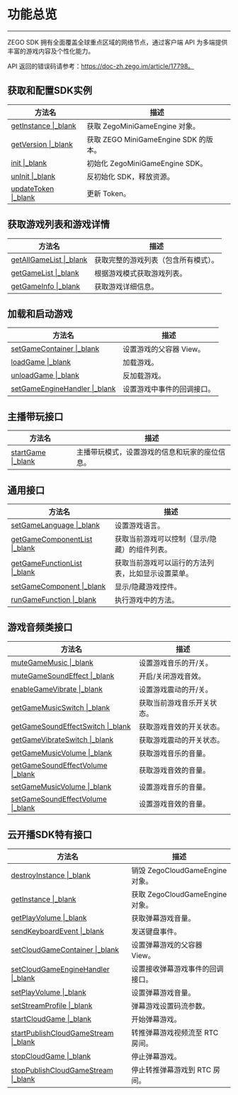 

# 功能总览



- - -



ZEGO SDK 拥有全面覆盖全球重点区域的网络节点，通过客户端 API 为多端提供丰富的游戏内容及个性化能力。

API 返回的错误码请参考：https://doc-zh.zego.im/article/17798。





## 获取和配置SDK实例

 | 方法名 | 描述 | 
 | --- | --- | 
 | [getInstance \|_blank](/zh/api?doc=ZegoMiniGameEngine_API~java_android~class~ZegoMiniGameEngine#get-instance) | 获取 ZegoMiniGameEngine 对象。
[getVersion \|_blank](/zh/api?doc=ZegoMiniGameEngine_API~java_android~class~ZegoMiniGameEngine#get-version) | 获取 ZEGO MiniGameEngine SDK 的版本。
[init \|_blank](/zh/api?doc=ZegoMiniGameEngine_API~java_android~class~ZegoMiniGameEngine#init) | 初始化 ZegoMiniGameEngine SDK。
[unInit \|_blank](/zh/api?doc=ZegoMiniGameEngine_API~java_android~class~ZegoMiniGameEngine#un-init) | 反初始化 SDK，释放资源。
[updateToken \|_blank](/zh/api?doc=ZegoMiniGameEngine_API~java_android~class~ZegoMiniGameEngine#update-token) | 更新  Token。 | 

## 获取游戏列表和游戏详情

 | 方法名 | 描述 | 
 | --- | --- | 
 | [getAllGameList \|_blank](/zh/api?doc=ZegoMiniGameEngine_API~java_android~class~ZegoMiniGameEngine#get-all-game-list) | 获取完整的游戏列表（包含所有模式）。
[getGameList \|_blank](/zh/api?doc=ZegoMiniGameEngine_API~java_android~class~ZegoMiniGameEngine#get-game-list) | 根据游戏模式获取游戏列表。
[getGameInfo \|_blank](/zh/api?doc=ZegoMiniGameEngine_API~java_android~class~ZegoMiniGameEngine#get-game-info) | 获取游戏详细信息。 | 

## 加载和启动游戏

 | 方法名 | 描述 | 
 | --- | --- | 
 | [setGameContainer \|_blank](/zh/api?doc=ZegoMiniGameEngine_API~java_android~class~ZegoMiniGameEngine#set-game-container) | 设置游戏的父容器 View。
[loadGame \|_blank](/zh/api?doc=ZegoMiniGameEngine_API~java_android~class~ZegoMiniGameEngine#load-game) | 加载游戏。
[unloadGame \|_blank](/zh/api?doc=ZegoMiniGameEngine_API~java_android~class~ZegoMiniGameEngine#unload-game) | 反加载游戏。
[setGameEngineHandler \|_blank](/zh/api?doc=ZegoMiniGameEngine_API~java_android~class~ZegoMiniGameEngine#set-game-engine-handler) | 设置游戏中事件的回调接口。 | 

## 主播带玩接口

 | 方法名 | 描述 | 
 | --- | --- | 
 | [startGame \|_blank](/zh/api?doc=ZegoMiniGameEngine_API~java_android~class~ZegoMiniGameEngine#start-game) | 主播带玩模式，设置游戏的信息和玩家的座位信息。 | 

## 通用接口

 | 方法名 | 描述 | 
 | --- | --- | 
 | [setGameLanguage \|_blank](/zh/api?doc=ZegoMiniGameEngine_API~java_android~class~ZegoMiniGameEngine#set-game-language) | 设置游戏语言。
[getGameComponentList \|_blank](/zh/api?doc=ZegoMiniGameEngine_API~java_android~class~ZegoMiniGameEngine#get-game-component-list) | 获取当前游戏可以控制（显示/隐藏）的组件列表。
[getGameFunctionList \|_blank](/zh/api?doc=ZegoMiniGameEngine_API~java_android~class~ZegoMiniGameEngine#get-game-function-list) | 获取当前游戏可以运行的方法列表，比如显示设置菜单。
[setGameComponent \|_blank](/zh/api?doc=ZegoMiniGameEngine_API~java_android~class~ZegoMiniGameEngine#set-game-component) | 显示/隐藏游戏控件。
[runGameFunction \|_blank](/zh/api?doc=ZegoMiniGameEngine_API~java_android~class~ZegoMiniGameEngine#run-game-function) | 执行游戏中的方法。 | 

## 游戏音频类接口

 | 方法名 | 描述 | 
 | --- | --- | 
 | [muteGameMusic \|_blank](/zh/api?doc=ZegoMiniGameEngine_API~java_android~class~ZegoMiniGameEngine#mute-game-music) | 设置游戏音乐的开/关。
[muteGameSoundEffect \|_blank](/zh/api?doc=ZegoMiniGameEngine_API~java_android~class~ZegoMiniGameEngine#mute-game-sound-effect) | 开启/关闭游戏音效。
[enableGameVibrate \|_blank](/zh/api?doc=ZegoMiniGameEngine_API~java_android~class~ZegoMiniGameEngine#enable-game-vibrate) | 设置游戏震动的开/关。
[getGameMusicSwitch \|_blank](/zh/api?doc=ZegoMiniGameEngine_API~java_android~class~ZegoMiniGameEngine#get-game-music-switch) | 获取当前游戏音乐开关状态。
[getGameSoundEffectSwitch \|_blank](/zh/api?doc=ZegoMiniGameEngine_API~java_android~class~ZegoMiniGameEngine#get-game-sound-effect-switch) | 获取游戏音效的开关状态。
[getGameVibrateSwitch \|_blank](/zh/api?doc=ZegoMiniGameEngine_API~java_android~class~ZegoMiniGameEngine#get-game-vibrate-switch) | 获取游戏震动的开关状态。
[getGameMusicVolume \|_blank](/zh/api?doc=ZegoMiniGameEngine_API~java_android~class~ZegoMiniGameEngine#get-game-music-volume) | 获取游戏音乐的音量。
[getGameSoundEffectVolume \|_blank](/zh/api?doc=ZegoMiniGameEngine_API~java_android~class~ZegoMiniGameEngine#get-game-sound-effect-volume) | 获取游戏音效的音量。
[setGameMusicVolume \|_blank](/zh/api?doc=ZegoMiniGameEngine_API~java_android~class~ZegoMiniGameEngine#set-game-music-volume) | 设置游戏音乐的音量。
[setGameSoundEffectVolume \|_blank](/zh/api?doc=ZegoMiniGameEngine_API~java_android~class~ZegoMiniGameEngine#set-game-sound-effect-volume) | 设置游戏音效的音量。 | 

## 云开播SDK特有接口

 | 方法名 | 描述 | 
 | --- | --- | 
 | [destroyInstance \|_blank](/zh/api?doc=ZegoMiniGameEngine_API~java_android~class~ZegoCloudGameEngine#destroy-instance) | 销毁 ZegoCloudGameEngine 对象。
[getInstance \|_blank](/zh/api?doc=ZegoMiniGameEngine_API~java_android~class~ZegoCloudGameEngine#get-instance) | 获取 ZegoCloudGameEngine 对象。
[getPlayVolume \|_blank](/zh/api?doc=ZegoMiniGameEngine_API~java_android~class~ZegoCloudGameEngine#get-play-volume) | 获取弹幕游戏音量。
[sendKeyboardEvent \|_blank](/zh/api?doc=ZegoMiniGameEngine_API~java_android~class~ZegoCloudGameEngine#send-keyboard-event) | 发送键盘事件。
[setCloudGameContainer \|_blank](/zh/api?doc=ZegoMiniGameEngine_API~java_android~class~ZegoCloudGameEngine#set-cloud-game-container) | 设置弹幕游戏的父容器 View。
[setCloudGameEngineHandler \|_blank](/zh/api?doc=ZegoMiniGameEngine_API~java_android~class~ZegoCloudGameEngine#set-cloud-game-engine-handler) | 设置接收弹幕游戏事件的回调接口。
[setPlayVolume \|_blank](/zh/api?doc=ZegoMiniGameEngine_API~java_android~class~ZegoCloudGameEngine#set-play-volume) | 设置弹幕游戏音量。
[setStreamProfile \|_blank](/zh/api?doc=ZegoMiniGameEngine_API~java_android~class~ZegoCloudGameEngine#set-stream-profile) | 弹幕游戏设置码流参数。
[startCloudGame \|_blank](/zh/api?doc=ZegoMiniGameEngine_API~java_android~class~ZegoCloudGameEngine#start-cloud-game) | 开始弹幕游戏。
[startPublishCloudGameStream \|_blank](/zh/api?doc=ZegoMiniGameEngine_API~java_android~class~ZegoCloudGameEngine#start-publish-cloud-game-stream) | 转推弹幕游戏视频流至 RTC 房间。
[stopCloudGame \|_blank](/zh/api?doc=ZegoMiniGameEngine_API~java_android~class~ZegoCloudGameEngine#stop-cloud-game) | 停止弹幕游戏。
[stopPublishCloudGameStream \|_blank](/zh/api?doc=ZegoMiniGameEngine_API~java_android~class~ZegoCloudGameEngine#stop-publish-cloud-game-stream) | 停止转推弹幕游戏到 RTC 房间。 | 


